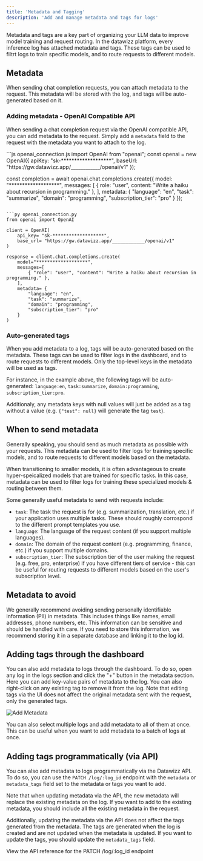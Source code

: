 ```yaml
---
title: 'Metadata and Tagging'
description: 'Add and manage metadata and tags for logs'
---
```


Metadata and tags are a key part of organizing your LLM data to improve model training and request routing. In the datawizz platform, every inference log has attached metadata and tags. These tags can be used to filtrt logs to train specific models, and to route requests to different models.

## Metadata

When sending chat completion requests, you can attach metadata to the request. This metadata will be stored with the log, and tags will be auto-generated based on it.

### Adding metadata - OpenAI Compatible API

When sending a chat completion request via the OpenAI compatible API, you can add metadata to the request. Simply add a `metadata` field to the request with the metadata you want to attach to the log.

<CodeGroup>
```js openai_connection.js
import OpenAI from "openai";
const openai = new OpenAI({
    apiKey: "sk-*******************",
    baseUrl: "https://gw.datawizz.app/____________/openai/v1"
});

const completion = await openai.chat.completions.create({
    model: "*******************",
    messages: [
        { role: "user", content: "Write a haiku about recursion in programming." },
    ],
    metadata: {
        "language": "en",
        "task": "summarize",
        "domain": "programming",
        "subscription_tier": "pro"
    }
});

```

```py openai_connection.py
from openai import OpenAI

client = OpenAI(
    api_key= "sk-*******************",
    base_url= "https://gw.datawizz.app/____________/openai/v1"
)

response = client.chat.completions.create(
    model="*******************",
    messages=[
        { "role": "user", "content": "Write a haiku about recursion in programming." },
    ],
    metadata= {
        "language": "en",
        "task": "summarize",
        "domain": "programming",
        "subscription_tier": "pro"
    }
)
```
</CodeGroup>

### Auto-generated tags

When you add metadata to a log, tags will be auto-generated based on the metadata. These tags can be used to filter logs in the dashboard, and to route requests to different models. Only the top-level keys in the metadata will be used as tags.

For instance, in the example above, the following tags will be auto-generated: `language:en`, `task:summarize`, `domain:programming`, `subscription_tier:pro`. 

Additionaly, any metadata keys with null values will just be added as a tag without a value (e.g. ```{"test": null}``` will generate the tag `test`).

## When to send metadata

Generally speaking, you should send as much metadata as possible with your requests. This metadata can be used to filter logs for training specific models, and to route requests to different models based on the metadata. 

When transitioning to smaller models, it is often advantageous to create hyper-speicalized models that are trained for specific tasks. In this case, metadata can be used to filter logs for training these specialized models & routing between them.

Some generally useful metadata to send with requests include:
- `task`: The task the request is for (e.g. summarization, translation, etc.) if your application uses multiple tasks. These should roughly corrospond to the different prompt templates you use.
- `language`: The language of the request content (if you support multiple languages).
- `domain`: The domain of the request content (e.g. programming, finance, etc.) if you support multiple domains.
- `subscription_tier`: The subscription tier of the user making the request (e.g. free, pro, enterprise) if you have different tiers of service - this can be useful for routing requests to different models based on the user's subscription level.

## Metadata to avoid

We generally recommend avoiding sending personally identifiable information (PII) in metadata. This includes things like names, email addresses, phone numbers, etc. This information can be sensitive and should be handled with care. If you need to store this information, we recommend storing it in a separate database and linking it to the log id.

## Adding tags through the dashboard

You can also add metadata to logs through the dashboard. To do so, open any log in the logs section and click the "+" button in the metadata section. Here you can add key-value pairs of metadata to the log. You can also right-click on any existing tag to remove it from the log. Note that editing tags via the UI does not affect the original metadata sent with the request, only the generated tags.

![Add Metadata](/images/metadata-and-tagging/add-tags-1.png)

You can also select multiple logs and add metadata to all of them at once. This can be useful when you want to add metadata to a batch of logs at once.

## Adding tags programmatically (via API)

You can also add metadata to logs programmatically via the Datawizz API. To do so, you can use the `PATCH /log/:log_id` endpoint with the `metadata` or `metadata_tags` field set to the metadata or tags you want to add. 

Note that when updating metadata via the API, the new metadata will replace the existing metadata on the log. If you want to add to the existing metadata, you should include all the existing metadata in the request.

Additionally, updating the metadata via the API does not affect the tags generated from the metadata. The tags are generated when the log is created and are not updated when the metadata is updated. If you want to update the tags, you should update the `metadata_tags` field.

<Card title="PATCH /log/:log_id" icon="link" href="/api-reference/endpoint/patch_log">
  View the API reference for the PATCH /log/:log_id endpoint
</Card>